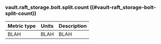 ### vault.raft_storage.bolt.split.count ((#vault-raft_storage-bolt-split-count))

Metric type | Units | Description
----------- | ----- | -----------
BLAH     | BLAH    | BLAH